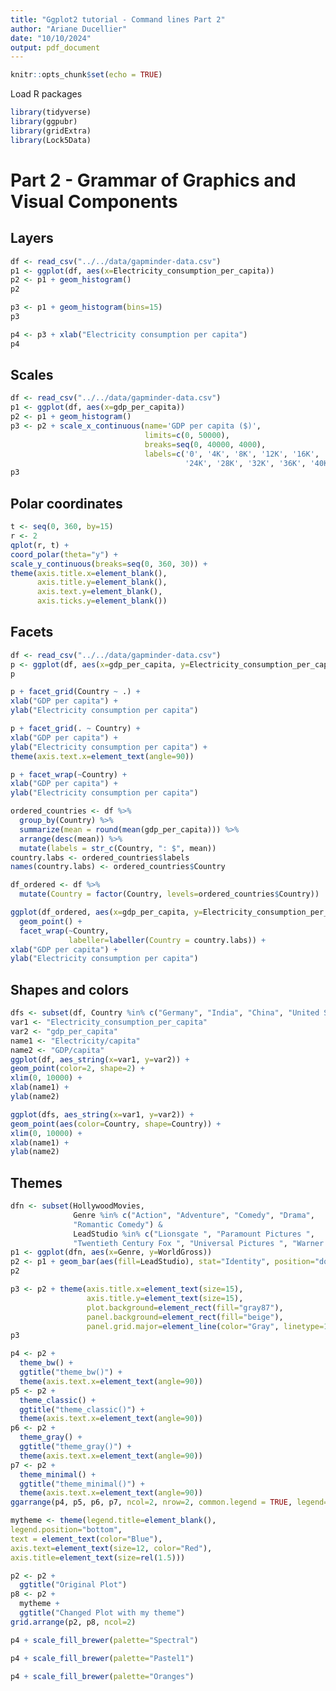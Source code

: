 ```yaml
---
title: "Ggplot2 tutorial - Command lines Part 2"
author: "Ariane Ducellier"
date: "10/10/2024"
output: pdf_document
---
```


```r
knitr::opts_chunk$set(echo = TRUE)
```

Load R packages

```r
library(tidyverse)
library(ggpubr)
library(gridExtra)
library(Lock5Data)
```

# Part 2 - Grammar of Graphics and Visual Components

## Layers

```r
df <- read_csv("../../data/gapminder-data.csv")
p1 <- ggplot(df, aes(x=Electricity_consumption_per_capita))
p2 <- p1 + geom_histogram()
p2
```

```r
p3 <- p1 + geom_histogram(bins=15)
p3
```

```r
p4 <- p3 + xlab("Electricity consumption per capita")
p4
```

## Scales

```r
df <- read_csv("../../data/gapminder-data.csv")
p1 <- ggplot(df, aes(x=gdp_per_capita))
p2 <- p1 + geom_histogram()
p3 <- p2 + scale_x_continuous(name='GDP per capita ($)',
                              limits=c(0, 50000),
                              breaks=seq(0, 40000, 4000),
                              labels=c('0', '4K', '8K', '12K', '16K', '20K',
                                       '24K', '28K', '32K', '36K', '40K'))
p3
```

## Polar coordinates

```r
t <- seq(0, 360, by=15)
r <- 2
qplot(r, t) + 
coord_polar(theta="y") +
scale_y_continuous(breaks=seq(0, 360, 30)) +
theme(axis.title.x=element_blank(),
      axis.title.y=element_blank(),
      axis.text.y=element_blank(),
      axis.ticks.y=element_blank())
```

## Facets

```r
df <- read_csv("../../data/gapminder-data.csv")
p <- ggplot(df, aes(x=gdp_per_capita, y=Electricity_consumption_per_capita)) + geom_point()
p
```

```r
p + facet_grid(Country ~ .) +
xlab("GDP per capita") +
ylab("Electricity consumption per capita")
```

```r
p + facet_grid(. ~ Country) +
xlab("GDP per capita") +
ylab("Electricity consumption per capita") +
theme(axis.text.x=element_text(angle=90))
```

```r
p + facet_wrap(~Country) +
xlab("GDP per capita") +
ylab("Electricity consumption per capita")
```

```r
ordered_countries <- df %>%
  group_by(Country) %>%
  summarize(mean = round(mean(gdp_per_capita))) %>%
  arrange(desc(mean)) %>%
  mutate(labels = str_c(Country, ": $", mean))
country.labs <- ordered_countries$labels
names(country.labs) <- ordered_countries$Country

df_ordered <- df %>%
  mutate(Country = factor(Country, levels=ordered_countries$Country))

ggplot(df_ordered, aes(x=gdp_per_capita, y=Electricity_consumption_per_capita)) +
  geom_point() +
  facet_wrap(~Country,
             labeller=labeller(Country = country.labs)) +
xlab("GDP per capita") +
ylab("Electricity consumption per capita")
```

## Shapes and colors

```r
dfs <- subset(df, Country %in% c("Germany", "India", "China", "United States"))
var1 <- "Electricity_consumption_per_capita"
var2 <- "gdp_per_capita"
name1 <- "Electricity/capita"
name2 <- "GDP/capita"
ggplot(df, aes_string(x=var1, y=var2)) +
geom_point(color=2, shape=2) + 
xlim(0, 10000) +
xlab(name1) +
ylab(name2)
```

```r
ggplot(dfs, aes_string(x=var1, y=var2)) +
geom_point(aes(color=Country, shape=Country)) +
xlim(0, 10000) +
xlab(name1) +
ylab(name2)
```

## Themes

```r
dfn <- subset(HollywoodMovies,
              Genre %in% c("Action", "Adventure", "Comedy", "Drama",
              "Romantic Comedy") &
              LeadStudio %in% c("Lionsgate ", "Paramount Pictures ",
              "Twentieth Century Fox ", "Universal Pictures ", "Warner Bros. "))
p1 <- ggplot(dfn, aes(x=Genre, y=WorldGross)) 
p2 <- p1 + geom_bar(aes(fill=LeadStudio), stat="Identity", position="dodge")
p2
```

```r
p3 <- p2 + theme(axis.title.x=element_text(size=15),
                 axis.title.y=element_text(size=15),
                 plot.background=element_rect(fill="gray87"),
                 panel.background=element_rect(fill="beige"),
                 panel.grid.major=element_line(color="Gray", linetype=1))
p3
```

```r
p4 <- p2 +
  theme_bw() +
  ggtitle("theme_bw()") +
  theme(axis.text.x=element_text(angle=90))
p5 <- p2 +
  theme_classic() +
  ggtitle("theme_classic()") +
  theme(axis.text.x=element_text(angle=90))
p6 <- p2 +
  theme_gray() +
  ggtitle("theme_gray()") +
  theme(axis.text.x=element_text(angle=90))
p7 <- p2 +
  theme_minimal() +
  ggtitle("theme_minimal()") +
  theme(axis.text.x=element_text(angle=90))
ggarrange(p4, p5, p6, p7, ncol=2, nrow=2, common.legend = TRUE, legend="right")
```

```r
mytheme <- theme(legend.title=element_blank(),
legend.position="bottom",
text = element_text(color="Blue"),
axis.text=element_text(size=12, color="Red"),
axis.title=element_text(size=rel(1.5)))
```

```r
p2 <- p2 +
  ggtitle("Original Plot")
p8 <- p2 +
  mytheme +
  ggtitle("Changed Plot with my theme")
grid.arrange(p2, p8, ncol=2)
```

```r
p4 + scale_fill_brewer(palette="Spectral")
```

```r
p4 + scale_fill_brewer(palette="Pastel1")
```

```r
p4 + scale_fill_brewer(palette="Oranges")
```

